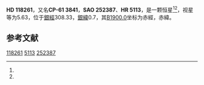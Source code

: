 {{Starbox begin
| name = HD 118261
}}
{{Starbox observe
| epoch = [[J2000.0|J2000.0]]
| constell = {{星座名待查}}<ref name=SIMBAD>{{cite web
 | url=http://simbad.u-strasbg.fr/simbad/sim-id?Ident=HR+5113
 | title=Pulsating variable Star
 | publisher=Centre de Données astronomiques de Strasbourg
 | work=SIMBAD
 | accessdate=2012-07-13
 | archive-date=2016-03-18
 | archive-url=https://web.archive.org/web/20160318195522/http://simbad.u-strasbg.fr/simbad/sim-id?Ident=HR+5113
 | dead-url=no
 }}</ref><ref name=DATA>{{cite web
 | url=http://vizier.u-strasbg.fr/viz-bin/VizieR-5?-out.add=.&-source=5050&-corr=PK=HR&-out.max=9999&HR=5113
 | title=VizieR Detailed Page
 | accessdate=2012-07-13
 | archive-date=2016-03-04
 | archive-url=https://web.archive.org/web/20160304221759/http://vizier.u-strasbg.fr/viz-bin/VizieR-5?-out.add=.&-source=5050&-corr=PK=HR&-out.max=9999&HR=5113
 | dead-url=no
 }}</ref>
| 星官 = 
| ra = {{RA|13|37|12.2}}<ref name=SIMBAD /><ref name=DATA />
| dec = {{DEC|-61|41|31}}<ref name=SIMBAD /><ref name=DATA />
| appmag_v = 5.63<ref name=SIMBAD /><ref name=DATA />
}}
{{Starbox character
| class = F6V<ref name=SIMBAD /><ref name=DATA />
| b-v = 0.5<ref name=SIMBAD /><ref name=DATA />
| u-b = <ref name=SIMBAD /><ref name=DATA />
| r-i = <ref name=SIMBAD /><ref name=DATA />
| variable = 
}}
{{Starbox astrometry
| radial_v = 
| prop_mo_ra = 40
| parallax = 0.032
| p_error =
}}
{{Starbox catalog
| names =CP-61 3841，[[SAO星表|SAO]] 252387，[[HD星表|HD]] 118261，[[HR星表|HR]] 5113}}
{{Starbox reference |Simbad=HR+5113}}
{{Starbox end}}

'''HD 118261'''，又名'''CP-61 3841'''，'''SAO 252387'''、'''HR 5113'''，是一颗恒星<ref name=SIMBAD /><ref name=DATA />，视星等为5.63，位于[[銀道座標系|銀經]]308.33，[[銀道座標系|銀緯]]0.7，其[[B1900.0|B1900.0]]坐标为赤經{{RA|13|30|25.2}}，赤緯{{DEC|-61|0.7|40}}。

== 参考文献 ==
{{reflist}}

{{star-stub}}

[[Category:HD和HDE天體|118261]]
[[Category:HR天體|5113]]
[[Category:SAO天體|252387]]